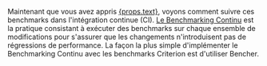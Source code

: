 Maintenant que vous avez appris <a href={props.url}>{props.text}</a>, voyons comment suivre ces benchmarks dans l'intégration continue (CI). [Le Benchmarking Continu][continuous benchmarking] est la pratique consistant à exécuter des benchmarks sur chaque ensemble de modifications pour s'assurer que les changements n'introduisent pas de régressions de performance. La façon la plus simple d'implémenter le Benchmarking Continu avec les benchmarks Criterion est d'utiliser Bencher.

[learn criterion]: /fr/learn/benchmarking/rust/criterion
[continuous benchmarking]: /fr/docs/explanation/continuous-benchmarking/